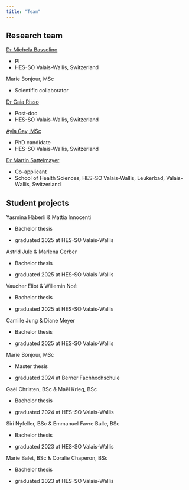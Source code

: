 ```yaml
---
title: "Team"
---
```


## Research team

[Dr Michela Bassolino](https://www.hevs.ch/en/collaborateurs/bassolino-24430)

-   PI
-   HES-SO Valais-Wallis, Switzerland

Marie Bonjour, MSc

-   Scientific collaborator

[Dr Gaia Risso](https://www.linkedin.com/in/gaia-risso-640752145/?originalSubdomain=ch)

-   Post-doc
-   HES-SO Valais-Wallis, Switzerland

[Ayla Gay, MSc](https://www.hevs.ch/en/collaborateurs/gay-207340)

-   PhD candidate
-   HES-SO Valais-Wallis, Switzerland

[Dr Martin Sattelmayer](https://www.hevs.ch/de/collaborateurs/sattelmayer-5246)

-   Co-applicant
-   School of Health Sciences, HES-SO Valais-Wallis, Leukerbad, Valais-Wallis, Switzerland

## Student projects

Yasmina Häberli & Mattia Innocenti

-   Bachelor thesis

-   graduated 2025 at HES-SO Valais-Wallis

Astrid Jule & Marlena Gerber

-   Bachelor thesis

-   graduated 2025 at HES-SO Valais-Wallis

Vaucher Eliot & Willemin Noé

-   Bachelor thesis

-   graduated 2025 at HES-SO Valais-Wallis

Camille Jung & Diane Meyer

-   Bachelor thesis

-   graduated 2025 at HES-SO Valais-Wallis

Marie Bonjour, MSc

-   Master thesis

-   graduated 2024 at Berner Fachhochschule

Gaël Christen, BSc & Maël Krieg, BSc

-   Bachelor thesis

-   graduated 2024 at HES-SO Valais-Wallis

Siri Nyfeller, BSc & Emmanuel Favre Bulle, BSc

-   Bachelor thesis

-   graduated 2023 at HES-SO Valais-Wallis

Marie Balet, BSc & Coralie Chaperon, BSc

-   Bachelor thesis

-   graduated 2023 at HES-SO Valais-Wallis
